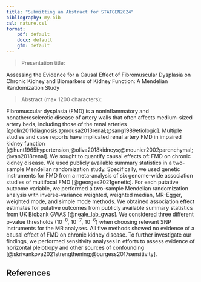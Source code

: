 ```yaml
---
title: "Submitting an Abstract for STATGEN2024"
bibliography: my.bib
csl: nature.csl
format: 
    pdf: default
    docx: default
    gfm: default
---
```







> Presentation title: 

Assessing the Evidence for a Causal Effect of Fibromuscular Dysplasia on Chronic Kidney and Biomarkers of Kidney Function: A Mendelian Randomization Study

> Abstract (max 1200 characters):

Fibromuscular dysplasia (FMD) is a noninflammatory and nonatherosclerotic disease of artery walls that often affects medium-sized artery beds, including those of the renal arteries [@olin2011diagnosis;@mousa2013renal;@sang1989etiologic]. 
Multiple studies and case reports have implicated renal artery FMD in impaired kidney function [@hunt1965hypertension;@oliva2018kidneys;@mounier2002parenchymal;@van2018renal]. We sought to quantify 
causal effects of: FMD on chronic kidney disease. 
We used publicly available summary statistics in a two-sample Mendelian randomization study. 
Specifically, we used genetic instruments for FMD from a meta-analysis of six genome-wide association studies of multifocal FMD [@georges2021genetic]. 
For each putative outcome variable, we performed a two-sample Mendelian randomization analysis with inverse-variance weighted, weighted median, MR-Egger, weighted mode, and simple mode methods. We obtained association effect estimates for putative outcomes from publicly available summary statistics from UK Biobank GWAS [@neale_lab_gwas].
We considered three different p-value thresholds ($10^{-8}$, $10^{-7}$, $10^{-6}$) when choosing relevant SNP instruments for the MR analyses. All five methods showed no evidence of a causal effect of FMD on chronic kidney disease. To further investigate our findings, we performed sensitivity analyses in efforts to assess evidence of horizontal pleiotropy and other sources of confounding [@skrivankova2021strengthening;@burgess2017sensitivity]. 






## References

